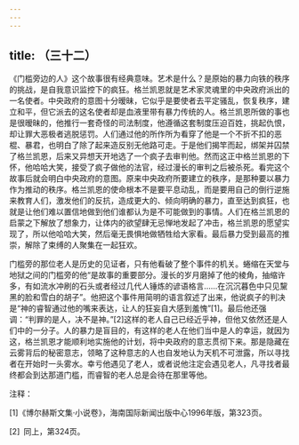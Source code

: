```yaml
---
---
---
```

title: （三十二）
---




《门槛旁边的人》这个故事很有经典意味。艺术是什么？是原始的暴力向铁的秩序的挑战，是自我意识监控下的疯狂。格兰凯恩就是艺术家灵魂里的中央政府派出的一名使者。中央政府的意图十分暧昧，它似乎是要使者去平定骚乱，恢复秩序，建立和平，但它派去的这名使者却是血液里带有暴力传统的人。格兰凯恩所做的事也是很暧昧的，他推行一套奇怪的司法制度，他遵循这套制度压迫百姓，挑起仇恨，却让罪大恶极者逃脱惩罚。人们通过他的所作所为看穿了他是一个不折不扣的恶棍、暴君，也明白了除了起来造反别无他路可走。于是他们揭竿而起，绑架并囚禁了格兰凯恩，后来又异想天开地选了一个疯子去审判他。然而这正中格兰凯恩的下怀，他哈哈大笑，接受了疯子做他的法官，经过漫长的审判之后被杀死。看完这个故事后就会明白中央政府的意图。原来中央政府所要建立的秩序，是那种要以暴力作为推动的秩序。格兰凯恩的使命根本不是要平息动乱，而是要用自己的倒行逆施来教育人们，激发他们的反抗，造成更大的、倾向明确的暴力，直至达到疯狂，也就是让他们难以置信地做到他们谁都认为是不可能做到的事情。人们在格兰凯恩的启蒙之下解放了想象力，让体内的欲望肆无忌惮地发起了冲击，格兰凯恩的愿望实现了，所以他哈哈大笑，然后毫无畏惧地做牺牲给大家看。最后暴力受到最高的推崇，解除了束缚的人聚集在一起狂欢。

门槛旁的那位老人是历史的见证者，只有他看破了整个事件的机关。蜷缩在天堂与地狱之间的门槛旁的他“是故事的重要部分。漫长的岁月磨掉了他的棱角，抽缩许多，有如流水冲刷的石头或者经过几代人锤炼的谚语格言……在沉沉暮色中只见黧黑的脸和雪白的胡子”。他把这个事件用简明的语言叙述了出来，他说疯子的判决是“神的睿智通过他的嘴来表达，让人的狂妄自大感到羞愧”[1]。最后他还强调：“判罪的是人，决不是神。”[2]这样的老人自己已经近乎神，但他又依然还是人们中的一分子。人的暴力是盲目的，有这样的老人在他们当中是人的幸运，就因为这，格兰凯恩才能顺利地实施他的计划，将中央政府的意志贯彻下来。那是隐藏在云雾背后的秘密意志，领略了这种意志的人也自发地认为天机不可泄露，所以寻找者在开始时一头雾水。幸亏他遇见了老人，或者说他注定会遇见老人，凡寻找者最终都会到达那道门槛，而睿智的老人总是会待在那里等他。

注释：

[1]《博尔赫斯文集·小说卷》，海南国际新闻出版中心1996年版，第323页。

[2] 同上，第324页。